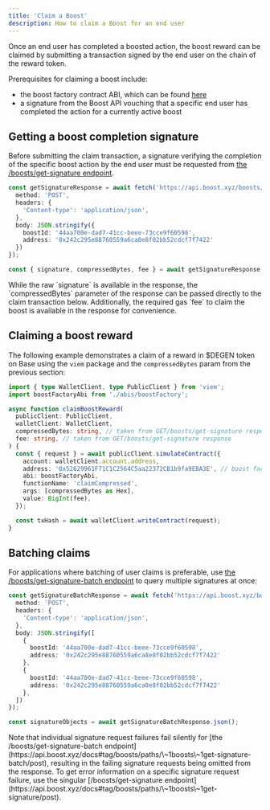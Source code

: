```yaml
---
title: 'Claim a Boost'
description: How to claim a Boost for an end user
---
```


Once an end user has completed a boosted action, the boost reward can be claimed by submitting a transaction signed by the end user on the chain of the reward token.

Prerequisites for claiming a boost include:

* the boost factory contract ABI, which can be found [here](https://github.com/rabbitholegg/questdk/blob/main/src/abi/quest-factory.ts)
* a signature from the Boost API vouching that a specific end user has completed the action for a currently active boost

## Getting a boost completion signature

Before submitting the claim transaction, a signature verifying the completion of the specific boost action by the end user must be requested from [the /boosts/get-signature endpoint](https://api.boost.xyz/docs#tag/boosts/paths/\~1boosts\~1get-signature/post).

```typescript
const getSignatureResponse = await fetch('https://api.boost.xyz/boosts/get-signature', {
  method: 'POST',
  headers: {
    'Content-type': 'application/json',
  },
  body: JSON.stringify({
    boostId: '44aa700e-dad7-41cc-beee-73cce9f60598',
    address: '0x242c295e88760559a6ca8e8f02bb52cdcf7f7422'
  })
});

const { signature, compressedBytes, fee } = await getSignatureResponse.json();
```

<Tip>
    While the raw `signature` is available in the response, the `compressedBytes` parameter of the response can be passed directly to the claim transaction below. Additionally, the required gas `fee` to claim the boost is available in the response for convenience.
</Tip>

## Claiming a boost reward

The following example demonstrates a claim of a reward in $DEGEN token on Base using the `viem` package and the `compressedBytes` param from the previous section:

```typescript
import { type WalletClient, type PublicClient } from 'viem';
import boostFactoryAbi from './abis/boostFactory';

async function claimBoostReward(
  publicClient: PublicClient,
  walletClient: WalletClient,
  compressedBytes: string, // taken from GET/boosts/get-signature response
  fee: string, // taken from GET/boosts/get-signature response
) {
  const { request } = await publicClient.simulateContract({
    account: walletClient.account.address,
    address: '0x52629961F71C1C2564C5aa22372CB1b9fa9EBA3E', // boost factory contract
    abi: boostFactoryAbi,
    functionName: 'claimCompressed',
    args: [compressedBytes as Hex],
    value: BigInt(fee),
  });

  const txHash = await walletClient.writeContract(request);
}
```

## Batching claims

For applications where batching of user claims is preferable, use [the /boosts/get-signature-batch endpoint](https://api.boost.xyz/docs#tag/boosts/paths/\~1boosts\~1get-signature-batch/post) to query multiple signatures at once:

```typescript
const getSignatureBatchResponse = await fetch('https://api.boost.xyz/boosts/get-signature-batch', {
  method: 'POST',
  headers: {
    'Content-type': 'application/json',
  },
  body: JSON.stringify([
    {
      boostId: '44aa700e-dad7-41cc-beee-73cce9f60598',
      address: '0x242c295e88760559a6ca8e8f02bb52cdcf7f7422'
    },
    {
      boostId: '44aa700e-dad7-41cc-beee-73cce9f60598',
      address: '0x242c295e88760559a6ca8e8f02bb52cdcf7f7422'
    },
  ])
});

const signatureObjects = await getSignatureBatchResponse.json();
```

<Tip>
    Note that individual signature request failures fail silently for [the /boosts/get-signature-batch endpoint](https://api.boost.xyz/docs#tag/boosts/paths/\~1boosts\~1get-signature-batch/post), resulting in the failing signature requests being omitted from the response.
    To get error information on a specific signature request failure, use the singular [/boosts/get-signature endpoint](https://api.boost.xyz/docs#tag/boosts/paths/\~1boosts\~1get-signature/post).
</Tip>
